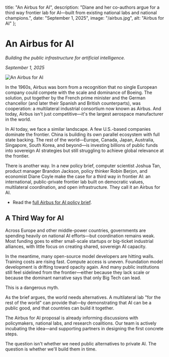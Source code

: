   title: "An Airbus for AI",
  description: "Diane and her co-authors argue for a third way frontier lab for AI—built from existing national labs and national champions.",
  date: "September 1, 2025",
  image: "/airbus.jpg",
  alt: "Airbus for AI"
};

# An Airbus for AI

*Building the public infrastructure for artificial intelligence.*

*September 1, 2025*

<img src="/airbus.jpg" alt="An Airbus for AI" />

In the 1960s, Airbus was born from a recognition that no single European company could compete with the scale and dominance of Boeing. The solution, put together by the French prime minister and the German chancellor (and later their Spanish and British counterparts), was cooperation: a multilateral industrial consortium now known as Airbus. And today, Airbus isn't just competitive—it's the largest aerospace manufacturer in the world.

In AI today, we face a similar landscape. A few U.S.-based companies dominate the frontier. China is building its own parallel ecosystem with full state backing. The rest of the world—Europe, Canada, Japan, Australia, Singapore, South Korea, and beyond—is investing billions of public funds into sovereign AI strategies but still struggling to achieve global relevance at the frontier.

There is another way. In a new policy brief, computer scientist Joshua Tan, product manager Brandon Jackson, policy thinker Robin Berjon, and economist Diane Coyle make the case for a third way in frontier AI: an international, public-private frontier lab built on democratic values, multilateral coordination, and open infrastructure. They call it an Airbus for AI.

- Read the [full Airbus for AI policy brief](/airbus-for-ai.pdf).

## A Third Way for AI

Across Europe and other middle-power countries, governments are spending heavily on national AI efforts—but coordination remains weak. Most funding goes to either small-scale startups or big-ticket industrial alliances, with little focus on creating shared, sovereign AI capacity.

In the meantime, many open-source model developers are hitting walls. Training costs are rising fast. Compute access is uneven. Foundation model development is drifting toward opacity again. And many public institutions still feel sidelined from the frontier—either because they lack scale or because the dominant narrative says that only Big Tech can lead.

This is a dangerous myth.

As the brief argues, the world needs alternatives. A multilateral lab "for the rest of the world" can provide that—by demonstrating that AI can be a public good, and that countries can build it together.

The Airbus for AI proposal is already informing discussions with policymakers, national labs, and research coalitions. Our team is actively incubating the idea—and supporting partners in designing the first concrete steps.

The question isn't whether we need public alternatives to private AI. The question is whether we'll build them in time.